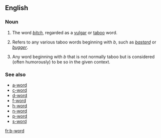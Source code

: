 ==English==

===Noun===
{{en-noun|head=[[b]]-[[word]]}}

# {{context|euphemistic|lang=en}} The word ''[[bitch]]'', regarded as a [[vulgar]] or [[taboo]] word.
# {{context|euphemistic|lang=en}} Refers to any various taboo words beginning with ''b'', such as ''[[bastard]]'' or ''[[bugger]]''.
# Any word beginning with ''b'' that is not normally taboo but is considered (often humorously) to be so in the given context.

===See also===
* [[a-word]]
* [[c-word]]
* [[d-word]]
* [[f-word]]
* [[h-word]]
* [[n-word]]
* [[p-word]]
* [[s-word]]
[[fr:b-word]]